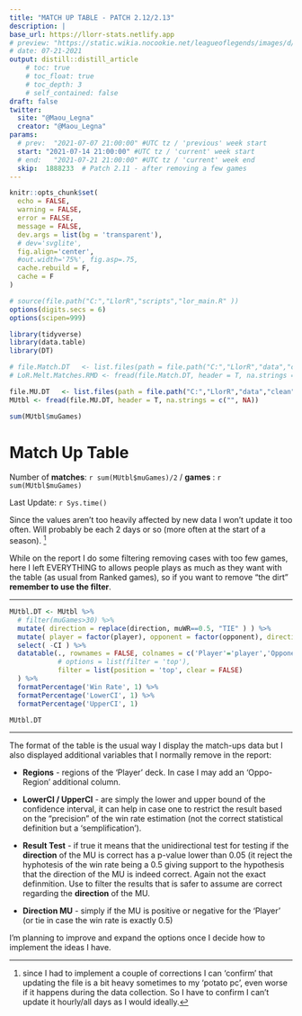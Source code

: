 ```yaml
---
title: "MATCH UP TABLE - PATCH 2.12/2.13"
description: |
base_url: https://llorr-stats.netlify.app
# preview: "https://static.wikia.nocookie.net/leagueoflegends/images/d/df/03NX007T1_Sentinel-full.png"
# date: 07-21-2021
output: distill::distill_article
    # toc: true
    # toc_float: true
    # toc_depth: 3
    # self_contained: false
draft: false
twitter:
  site: "@Maou_Legna"
  creator: "@Maou_Legna"
params:
  # prev:  "2021-07-07 21:00:00" #UTC tz / 'previous' week start
  start: "2021-07-14 21:00:00" #UTC tz / 'current' week start
  # end:   "2021-07-21 21:00:00" #UTC tz / 'current' week end
  skip:  1888233  # Patch 2.11 - after removing a few games
---
```


```r
knitr::opts_chunk$set(
  echo = FALSE,
  warning = FALSE,
  error = FALSE,
  message = FALSE,
  dev.args = list(bg = 'transparent'),
  # dev='svglite',
  fig.align='center',
  #out.width='75%', fig.asp=.75,
  cache.rebuild = F,
  cache = F
)

# source(file.path("C:","LlorR","scripts","lor_main.R" ))
options(digits.secs = 6)
options(scipen=999)

library(tidyverse)
library(data.table)
library(DT)
```

```r
# file.Match.DT   <- list.files(path = file.path("C:","LlorR","data","clean" ), pattern = "LoR_Melt_MatchDT_", full.names = T) %>% max()
# LoR.Melt.Matches.RMD <- fread(file.Match.DT, header = T, na.strings = c("", NA))
```

```r
file.MU.DT   <- list.files(path = file.path("C:","LlorR","data","clean" ), pattern = "MUtbl_", full.names = T) %>% max()
MUtbl <- fread(file.MU.DT, header = T, na.strings = c("", NA))

sum(MUtbl$muGames)
```

# Match Up Table

Number of **matches**: `r sum(MUtbl$muGames)/2` / **games** : `r sum(MUtbl$muGames)`

Last Update: `r Sys.time()`

Since the values aren't too heavily affected by new data I won't update it too often. Will probably be each 2 days or so (more often at the start of a season). [^1]

[^1]: since I had to implement a couple of corrections I can 'confirm' that updating the file is a bit heavy sometimes to my 'potato pc', even worse if it happens during the data collection. So I have to confirm I can't update it hourly/all days as I would ideally.

While on the report I do some filtering removing cases with too few games, here I left EVERYTHING to allows people plays as much as they want with the table (as usual from Ranked games), so if you want to remove "the dirt" **remember to use the filter**.

---

```r
MUtbl.DT <- MUtbl %>% 
  # filter(muGames>30) %>%
  mutate( direction = replace(direction, muWR==0.5, "TIE" ) ) %>%
  mutate( player = factor(player), opponent = factor(opponent), direction = factor(direction), okCI = factor(okCI) ) %>%
  select( -CI ) %>%
  datatable(., rownames = FALSE, colnames = c('Player'='player','Opponent'='opponent','Regions'='factions','Win Rate'='muWR','#Wins'='muWin','#Games'='muGames','LowerCI'='LCI','UpperCI'='UCI','Direction MU'='direction','Result Test'='okCI'),
            # options = list(filter = 'top'),
            filter = list(position = 'top', clear = FALSE)
  ) %>% 
  formatPercentage('Win Rate', 1) %>%
  formatPercentage('LowerCI', 1) %>%
  formatPercentage('UpperCI', 1)

MUtbl.DT
```

---

The format of the table is the usual way I display the match-ups data but I also displayed additional variables that I normally remove in the report:

* **Regions** - regions of the 'Player' deck. In case I may add an 'Oppo-Region' additional column.

* **LowerCI / UpperCI** - are simply the lower and upper bound of the confidence interval, it can help in case one to restrict the result based on the "precision" of the win rate estimation (not the correct statistical definition but a 'semplification').

* **Result Test** - if true it means that the unidirectional test for testing if the **direction** of the MU is correct has a p-value lower than 0.05 (it reject the hyphotesis of the win rate being a 0.5 giving support to the hypothesis that the direction of the MU is indeed correct. Again not the exact definmition. Use to filter the results that is safer to assume are correct regarding the **direction** of the MU.

* **Direction MU** - simply if the MU is positive or negative for the 'Player' (or tie in case the win rate is exactly 0.5)

I'm planning to improve and expand the options once I decide how to implement the ideas I have.